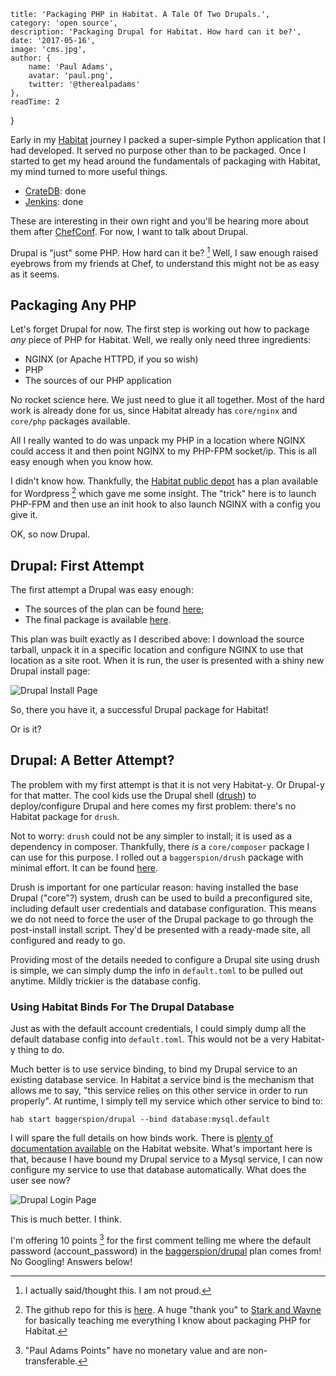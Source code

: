 
    title: 'Packaging PHP in Habitat. A Tale Of Two Drupals.',
    category: 'open source',
    description: 'Packaging Drupal for Habitat. How hard can it be?',
    date: '2017-05-16',
    image: 'cms.jpg',
    author: {
        name: 'Paul Adams',
        avatar: 'paul.png',
        twitter: '@therealpadams'
    },
    readTime: 2
}


Early in my [Habitat](https://habitat.sh) journey I packed a
super-simple Python application that I had developed. It served no
purpose other than to be packaged. Once I started to get my head
around the fundamentals of packaging with Habitat, my mind turned to
more useful things.

- [CrateDB](https://crate.io): done
- [Jenkins](https://jenkins.io): done

These are interesting in their own right and you'll be hearing more
about them after [ChefConf](https://chefconf.chef.io/2017/). For now,
I want to talk about Drupal.

Drupal is "just" some PHP. How hard can it be? [^1] Well, I
saw enough raised eyebrows from my friends at Chef, to understand this
might not be as easy as it seems.

## Packaging **Any** PHP

Let's forget Drupal for now. The first step is working out how to
package _any_ piece of PHP for Habitat. Well, we really only need
three ingredients:

- NGINX (or Apache HTTPD, if you so wish)
- PHP
- The sources of our PHP application

No rocket science here. We just need to glue it all together. Most of
the hard work is already done for us, since Habitat already has
`core/nginx` and `core/php` packages available.

All I really wanted to do was unpack my PHP in a location where NGINX
could access it and then point NGINX to my PHP-FPM socket/ip. This is
all easy enough when you know how.

I didn't know how. Thankfully, the [Habitat public
depot](https://app.habitat.sh) has a plan available for
Wordpress [^2] which gave me some insight. The "trick" here
is to launch PHP-FPM and then use an init hook to also launch NGINX
with a config you give it.

OK, so now Drupal.

## Drupal: First Attempt

The first attempt a Drupal was easy enough:

- The sources of the plan can be found [here](https://github.com/endocode/habitat-plans/tree/master/drupal);
- The final package is available [here](https://app.habitat.sh/#/pkgs/endocode/drupal/8.3.2/20170515200337).

This plan was built exactly as I described above: I download the
source tarball, unpack it in a specific location and configure NGINX
to use that location as a site root. When it is run, the user is
presented with a shiny new Drupal install page:

![Drupal Install Page](/assets/images/drupal-start.png)

So, there you have it, a successful Drupal package for Habitat!

Or is it?

## Drupal: A Better Attempt?

The problem with my first attempt is that it is not very Habitat-y. Or
Drupal-y for that matter. The cool kids use the Drupal shell
([drush](http://www.drush.org)) to deploy/configure Drupal and here
comes my first problem: there's no Habitat package for `drush`.

Not to worry: `drush` could not be any simpler to install; it is used
as a dependency in composer. Thankfully, there _is_ a `core/composer`
package I can use for this purpose. I rolled out a `baggerspion/drush`
package with minimal effort. It can be found [here](https://app.habitat.sh/#/pkgs/baggerspion/drush/8/20170515140815).

Drush is important for one particular reason: having installed the
base Drupal ("core"?) system, drush can be used to build a
preconfigured site, including default user credentials and database
configuration. This means we do not need to force the user of the
Drupal package to go through the post-install install script. They'd
be presented with a ready-made site, all configured and ready to go.

Providing most of the details needed to configure a Drupal site using
drush is simple, we can simply dump the info in `default.toml` to be
pulled out anytime. Mildly trickier is the database config.

### Using Habitat Binds For The Drupal Database

Just as with the default account credentials, I could simply dump all
the default database config into `default.toml`. This would not be a
very Habitat-y thing to do.

Much better is to use service binding, to bind my Drupal service to an
existing database service. In Habitat a service bind is the mechanism
that allows me to say, "this service relies on this other service in
order to run properly". At runtime, I simply tell my service which
other service to bind to:

`hab start baggerspion/drupal --bind database:mysql.default`

I will spare the full details on how binds work. There is [plenty of
documentation
available](https://www.habitat.sh/docs/run-packages-binding/) on the
Habitat website. What's important here is that, because I have bound
my Drupal service to a Mysql service, I can now configure my service
to use that database automatically. What does the user see now?

![Drupal Login Page](/assets/images/drupal-better.png)

This is much better. I think.

I'm offering 10 points [^3] for the first comment telling me where the
default password (account_password) in the
[baggerspion/drupal](https://app.habitat.sh/#/pkgs/baggerspion/drupal/8.3.2/20170516112409)
plan comes from! No Googling! Answers below!

[^1]: I actually said/thought this. I am not proud.
[^2]: The github repo for this is [here](https://github.com/starkandwayne/habitat-plans/tree/master/wordpress). A huge "thank you" to [Stark and Wayne](https://www.starkandwayne.com/) for basically teaching me everything I know about packaging PHP for Habitat.
[^3]: "Paul Adams Points" have no monetary value and are non-transferable.